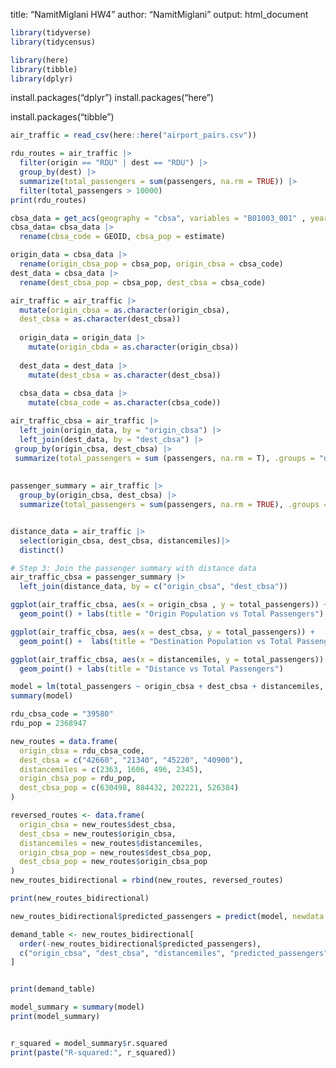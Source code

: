 title: "NamitMiglani HW4"
author: "NamitMiglani"
output: html_document

```r
library(tidyverse)
library(tidycensus)

library(here)
library(tibble)
library(dplyr)
```


install.packages("dplyr")
install.packages("here")



install.packages("tibble")



```r
air_traffic = read_csv(here::here("airport_pairs.csv"))
```

```r
rdu_routes = air_traffic |>
  filter(origin == "RDU" | dest == "RDU") |>
  group_by(dest) |>
  summarize(total_passengers = sum(passengers, na.rm = TRUE)) |>
  filter(total_passengers > 10000)
print(rdu_routes)
```

```r
cbsa_data = get_acs(geography = "cbsa", variables = "B01003_001" , year = 2021, survey = "acs5")
cbsa_data= cbsa_data |>
  rename(cbsa_code = GEOID, cbsa_pop = estimate)

```

```r
origin_data = cbsa_data |>
  rename(origin_cbsa_pop = cbsa_pop, origin_cbsa = cbsa_code)
dest_data = cbsa_data |>
  rename(dest_cbsa_pop = cbsa_pop, dest_cbsa = cbsa_code)
```

```r
air_traffic = air_traffic |>
  mutate(origin_cbsa = as.character(origin_cbsa),
  dest_cbsa = as.character(dest_cbsa))
  
  origin_data = origin_data |>
    mutate(origin_cbda = as.character(origin_cbsa))
  
  dest_data = dest_data |>
    mutate(dest_cbsa = as.character(dest_cbsa))
  
  cbsa_data = cbsa_data |>
    mutate(cbsa_code = as.character(cbsa_code))


```

```r
air_traffic_cbsa = air_traffic |>
  left_join(origin_data, by = "origin_cbsa") |>
  left_join(dest_data, by = "dest_cbsa") |>
 group_by(origin_cbsa, dest_cbsa) |>
 summarize(total_passengers = sum (passengers, na.rm = T), .groups = "drop")
    
 
passenger_summary = air_traffic |>
  group_by(origin_cbsa, dest_cbsa) |>
  summarize(total_passengers = sum(passengers, na.rm = TRUE), .groups = "drop")


distance_data = air_traffic |>
  select(origin_cbsa, dest_cbsa, distancemiles)|>
  distinct()

# Step 3: Join the passenger summary with distance data
air_traffic_cbsa = passenger_summary |>
  left_join(distance_data, by = c("origin_cbsa", "dest_cbsa"))

```

```r
ggplot(air_traffic_cbsa, aes(x = origin_cbsa , y = total_passengers)) + 
  geom_point() + labs(title = "Origin Population vs Total Passengers")
```

```r
ggplot(air_traffic_cbsa, aes(x = dest_cbsa, y = total_passengers)) + 
  geom_point() +  labs(title = "Destination Population vs Total Passengers")
```

```r
ggplot(air_traffic_cbsa, aes(x = distancemiles, y = total_passengers)) + 
  geom_point() + labs(title = "Distance vs Total Passengers")

```


```r
model = lm(total_passengers ~ origin_cbsa + dest_cbsa + distancemiles, data = air_traffic_cbsa)
summary(model)
```

```r
rdu_cbsa_code = "39580"
rdu_pop = 2368947
```

```r
new_routes = data.frame(
  origin_cbsa = rdu_cbsa_code,
  dest_cbsa = c("42660", "21340", "45220", "40900"),
  distancemiles = c(2363, 1606, 496, 2345),
  origin_cbsa_pop = rdu_pop,  
  dest_cbsa_pop = c(630498, 884432, 202221, 526384)  
)

```


```r
reversed_routes <- data.frame(
  origin_cbsa = new_routes$dest_cbsa,
  dest_cbsa = new_routes$origin_cbsa,
  distancemiles = new_routes$distancemiles,
  origin_cbsa_pop = new_routes$dest_cbsa_pop,
  dest_cbsa_pop = new_routes$origin_cbsa_pop
)
new_routes_bidirectional = rbind(new_routes, reversed_routes)
```

```r
print(new_routes_bidirectional)
```

```r
new_routes_bidirectional$predicted_passengers = predict(model, newdata = new_routes_bidirectional)

```

```r

demand_table <- new_routes_bidirectional[
  order(-new_routes_bidirectional$predicted_passengers), 
  c("origin_cbsa", "dest_cbsa", "distancemiles", "predicted_passengers")
] 


print(demand_table)

```

```r

model_summary = summary(model)
print(model_summary)


r_squared = model_summary$r.squared
print(paste("R-squared:", r_squared))

```